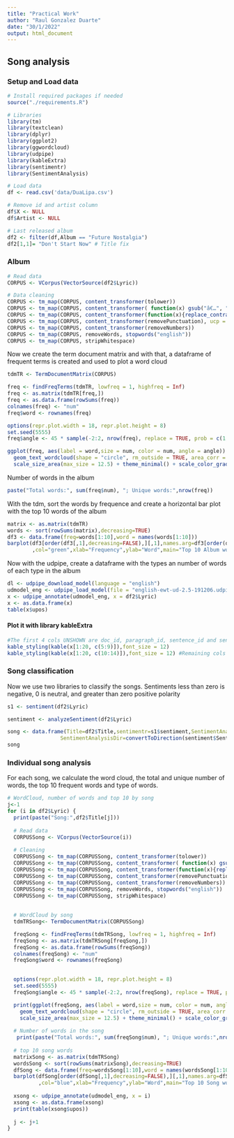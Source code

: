 ```yaml
---
title: "Practical Work"
author: "Raul Gonzalez Duarte"
date: "30/1/2022"
output: html_document
---
```


## Song analysis

### Setup and Load data

```r
# Install required packages if needed
source("./requirements.R")

# Libraries
library(tm)
library(textclean)
library(dplyr)
library(ggplot2)
library(ggwordcloud)
library(udpipe)
library(kableExtra)
library(sentimentr)
library(SentimentAnalysis)

# Load data
df <- read.csv('data/DuaLipa.csv')

# Remove id and artist column
df$X <- NULL
df$Artist <- NULL

# Last released album
df2 <- filter(df,Album == "Future Nostalgia")
df2[1,1]= "Don't Start Now" # Title fix
```


### Album

```r
# Read data
CORPUS <- VCorpus(VectorSource(df2$Lyric))

# Data cleaning 
CORPUS <- tm_map(CORPUS, content_transformer(tolower))
CORPUS <- tm_map(CORPUS, content_transformer( function(x) gsub("â€…", " ", x))) # song's fix
CORPUS <- tm_map(CORPUS, content_transformer(function(x){replace_contraction(x)}))
CORPUS <- tm_map(CORPUS, content_transformer(removePunctuation), ucp = F)
CORPUS <- tm_map(CORPUS, content_transformer(removeNumbers))
CORPUS <- tm_map(CORPUS, removeWords, stopwords("english"))
CORPUS <- tm_map(CORPUS, stripWhitespace)

```

Now we create the term document matrix and with that, a dataframe of frequent terms is created and used to plot a word cloud
```r
tdmTR <- TermDocumentMatrix(CORPUS)

freq <- findFreqTerms(tdmTR, lowfreq = 1, highfreq = Inf)
freq <- as.matrix(tdmTR[freq,])
freq <- as.data.frame(rowSums(freq))
colnames(freq) <- "num"
freq$word <- rownames(freq)

options(repr.plot.width = 18, repr.plot.height = 8) 
set.seed(5555)
freq$angle <- 45 * sample(-2:2, nrow(freq), replace = TRUE, prob = c(1, 0, 4, 0, 1))

ggplot(freq, aes(label = word,size = num, color = num, angle = angle)) +
  geom_text_wordcloud(shape = "circle", rm_outside = TRUE, area_corr = F, rstep = .01,max_grid_size = 256,grid_size = 7,grid_margin = .4) +
  scale_size_area(max_size = 12.5) + theme_minimal() + scale_color_gradient(low = "darkgrey", high = "#53d1b1")
```

Number of words in the album
```r
paste("Total words:", sum(freq$num), "; Unique words:",nrow(freq))
```

With the tdm, sort the words by frequence and create a horizontal bar plot with the top 10 words of the album
```r
matrix <- as.matrix(tdmTR) 
words <- sort(rowSums(matrix),decreasing=TRUE) 
df3 <- data.frame(freq=words[1:10],word = names(words[1:10]))
barplot(df3[order(df3[,1],decreasing=FALSE),][,1],names.arg=df3[order(df3[,1],decreasing=FALSE),][,2]
        ,col="green",xlab="Frequency",ylab="Word",main="Top 10 Album words",border="black",horiz = TRUE)

```

Now with the udpipe, create a dataframe with the types an number of words of each type in the album
```r
dl <- udpipe_download_model(language = "english")
udmodel_eng <- udpipe_load_model(file = "english-ewt-ud-2.5-191206.udpipe")
x <- udpipe_annotate(udmodel_eng, x = df2$Lyric)
x <- as.data.frame(x)
table(x$upos)
```

#### Plot it with library kableExtra
```r
#The first 4 cols UNSHOWN are doc_id, paragraph_id, sentence_id and sentence
kable_styling(kable(x[1:20, c(5:9)]),font_size = 12)
kable_styling(kable(x[1:20, c(10:14)]),font_size = 12) #Remaining cols

```


### Song classification

Now we use two libraries to classify the songs. Sentiments less than zero is negative, 0 is neutral, and greater than zero positive polarity
```r
s1 <- sentiment(df2$Lyric)

sentiment <- analyzeSentiment(df2$Lyric)

song <- data.frame(Title=df2$Title,sentimentr=s1$sentiment,SentimentAnalysis=sentiment$SentimentQDAP,
                 SentimentAnalysisDir=convertToDirection(sentiment$SentimentQDAP))
song
```

### Individual song analysis
For each song, we calculate the word cloud, the total and unique number of words, the top 10 frequent words and type of words.
```r
# WordCloud, number of words and top 10 by song
j<-1
for (i in df2$Lyric) {
  print(paste("Song:",df2$Title[j]))
  
  # Read data
  CORPUSSong <- VCorpus(VectorSource(i))
  
  # Cleaning 
  CORPUSSong <- tm_map(CORPUSSong, content_transformer(tolower))
  CORPUSSong <- tm_map(CORPUSSong, content_transformer( function(x) gsub("â€…", " ", x))) # song's fix
  CORPUSSong <- tm_map(CORPUSSong, content_transformer(function(x){replace_contraction(x)}))
  CORPUSSong <- tm_map(CORPUSSong, content_transformer(removePunctuation), ucp = F)
  CORPUSSong <- tm_map(CORPUSSong, content_transformer(removeNumbers))
  CORPUSSong <- tm_map(CORPUSSong, removeWords, stopwords("english"))
  CORPUSSong <- tm_map(CORPUSSong, stripWhitespace)
  
  
  # WordCloud by song
  tdmTRSong<- TermDocumentMatrix(CORPUSSong)

  freqSong <- findFreqTerms(tdmTRSong, lowfreq = 1, highfreq = Inf)
  freqSong <- as.matrix(tdmTRSong[freqSong,])
  freqSong <- as.data.frame(rowSums(freqSong))
  colnames(freqSong) <- "num"
  freqSong$word <- rownames(freqSong)
  

  options(repr.plot.width = 18, repr.plot.height = 8) 
  set.seed(5555)
  freqSong$angle <- 45 * sample(-2:2, nrow(freqSong), replace = TRUE, prob = c(1, 0, 4, 0, 1))

  print(ggplot(freqSong, aes(label = word,size = num, color = num, angle = angle)) +
    geom_text_wordcloud(shape = "circle", rm_outside = TRUE, area_corr = F,rstep = .01,max_grid_size = 256,grid_size = 7,grid_margin = .4) +
    scale_size_area(max_size = 12.5) + theme_minimal() + scale_color_gradient(low = "darkgrey", high = "#53d1b1"))
  
  # Number of words in the song
   print(paste("Total words:", sum(freqSong$num), "; Unique words:",nrow(freqSong)))
   
  # top 10 song words
  matrixSong <- as.matrix(tdmTRSong) 
  wordsSong <- sort(rowSums(matrixSong),decreasing=TRUE) 
  dfSong <- data.frame(freq=wordsSong[1:10],word = names(wordsSong[1:10]))
  barplot(dfSong[order(dfSong[,1],decreasing=FALSE),][,1],names.arg=dfSong[order(dfSong[,1],decreasing=FALSE),][,2]
          ,col="blue",xlab="Frequency",ylab="Word",main="Top 10 Song words",border="black",horiz = FALSE)
  
  xsong <- udpipe_annotate(udmodel_eng, x = i)
  xsong <- as.data.frame(xsong)
  print(table(xsong$upos))
  
  j <- j+1
}
```
